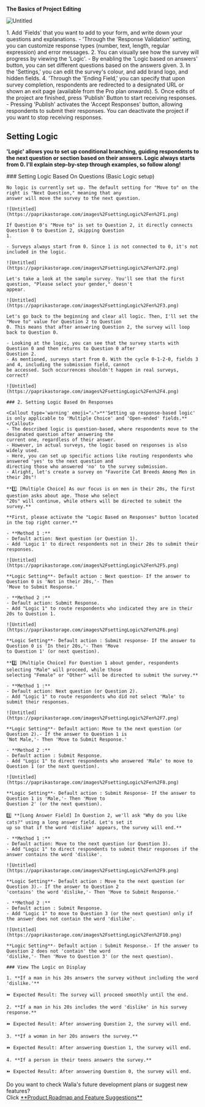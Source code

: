 
<Callout type='info' emoji="🔔">**The Basics of Project Editing**</Callout>

![Untitled](https://paprikastorage.com/images%2FsettingLogic%2Fen%2F0.png)

<Steps>
    1. Add 'Fields' that you want to add to your form, and write down your questions and explanations.
    - 'Through the 'Response Validation' setting, you can customize response types (number, text, length, regular
    expression) and error messages.
    2. You can visually see how the survey will progress by viewing the 'Logic'.
    - By enabling the 'Logic based on answers' button, you can set different questions based on the answers given.
    3. In the 'Settings,' you can edit the survey's colour, and add brand logo, and hidden fields.
    4. 'Through the 'Ending Field,' you can specify that upon survey completion, respondents are redirected to a
    designated URL or shown an exit page (available from the Pro plan onwards).
    5. Once edits of the project are finished, press 'Publish' Button to start receiving responses.
    - Pressing 'Publish' activates the 'Accept Responses' button, allowing respondents to submit their responses. You
    can deactivate the project if you want to stop receiving responses.
</Steps>

## Setting Logic

<Callout type='warning' emoji="⚠️">**'Logic' allows you to set up conditional branching, guiding respondents to the next
    question or section based on their answers. Logic always starts from 0. I'll explain step-by-step through examples,
    so follow along!**</Callout>

<Steps>
    ### Setting Logic Based On Questions (Basic Logic setup)

    No logic is currently set up. The default setting for "Move to" on the right is "Next Question," meaning that any
    answer will move the survey to the next question.

    ![Untitled](https://paprikastorage.com/images%2FsettingLogic%2Fen%2F1.png)

    If Question 0's "Move to" is set to Question 2, it directly connects Question 0 to Question 2, skipping Question
    1.

    - Surveys always start from 0. Since 1 is not connected to 0, it's not included in the logic.

    ![Untitled](https://paprikastorage.com/images%2FsettingLogic%2Fen%2F2.png)

    Let's take a look at the sample survey. You'll see that the first question, "Please select your gender," doesn't
    appear.

    ![Untitled](https://paprikastorage.com/images%2FsettingLogic%2Fen%2F3.png)

    Let's go back to the beginning and clear all logic. Then, I'll set the "Move to" value for Question 2 to Question
    0. This means that after answering Question 2, the survey will loop back to Question 0.

    - Looking at the logic, you can see that the survey starts with Question 0 and then returns to Question 0 after
    Question 2.
    - As mentioned, surveys start from 0. With the cycle 0-1-2-0, fields 3 and 4, including the submission field, cannot
    be accessed. Such occurrences shouldn't happen in real surveys, correct?

    ![Untitled](https://paprikastorage.com/images%2FsettingLogic%2Fen%2F4.png)

    ### 2. Setting Logic Based On Responses

    <Callout type='warning' emoji="⚠️">**'Setting up response-based logic' is only applicable to 'Multiple Choice' and 'Open-ended' fields.**</Callout>
    - The described logic is question-based, where respondents move to the designated question after answering the
    current one, regardless of their answer.
    - However, in actual surveys, the logic based on responses is also widely used.
    - Here, you can set up specific actions like routing respondents who answered 'yes' to the next question and
    directing those who answered 'no' to the survey submission.
    - Alright, let's create a survey on "Favorite Cat Breeds Among Men in their 20s"!

    **1️⃣ [Multiple Choice] As our focus is on men in their 20s, the first question asks about age. Those who select
    "20s" will continue, while others will be directed to submit the survey.**

    **First, please activate the "Logic Based on Responses" button located in the top right corner.**

    - **Method 1 :**
    - Default action: Next question (or Question 1).
    - Add 'Logic 1' to direct respondents not in their 20s to submit their responses.

    ![Untitled](https://paprikastorage.com/images%2FsettingLogic%2Fen%2F5.png)

    **Logic Setting**- Default action : Next question- If the answer to Question 0 is 'Not in their 20s,'- Then
    'Move to Submit Response.'

    - **Method 2 :**
    - Default action: Submit Response.
    - Add "Logic 1" to route respondents who indicated they are in their 20s to Question 1.

    ![Untitled](https://paprikastorage.com/images%2FsettingLogic%2Fen%2F6.png)

    **Logic Setting**- Default action : Submit response- If the answer to Question 0 is 'In their 20s,'- Then 'Move
    to Question 1' (or next question).

    **2️⃣ [Multiple Choice] For Question 1 about gender, respondents selecting "Male" will proceed, while those
    selecting "Female" or "Other" will be directed to submit the survey.**

    - **Method 1 :**
    - Default action: Next question (or Question 2).
    - Add "Logic 1" to route respondents who did not select 'Male' to submit their responses.

    ![Untitled](https://paprikastorage.com/images%2FsettingLogic%2Fen%2F7.png)

    **Logic Setting**- Default action: Move to the next question (or Question 2).- If the answer to Question 1 is
    'Not Male,'- Then 'Move to Submit Response.'

    - **Method 2 :**
    - Default action : Submit Response.
    - Add "Logic 1" to direct respondents who answered 'Male' to move to Question 1 (or the next question).

    ![Untitled](https://paprikastorage.com/images%2FsettingLogic%2Fen%2F8.png)

    **Logic Setting**- Default action : Submit Response- If the answer to Question 1 is 'Male,'- Then 'Move to
    Question 2' (or the next question).

    3️⃣ **[Long Answer Field] In Question 2, we'll ask "Why do you like cats?" using a long answer field. Let's set it
    up so that if the word 'dislike' appears, the survey will end.**

    - **Method 1 :**
    - Default action: Move to the next question (or Question 3).
    - Add "Logic 1" to direct respondents to submit their responses if the answer contains the word 'dislike'.

    ![Untitled](https://paprikastorage.com/images%2FsettingLogic%2Fen%2F9.png)

    **Logic Setting**- Default action : Move to the next question (or Question 3).- If the answer to Question 2
    'contains' the word 'dislike,'- Then 'Move to Submit Response.'

    - **Method 2 :**
    - Default action : Submit Response.
    - Add "Logic 1" to move to Question 3 (or the next question) only if the answer does not contain the word 'dislike'.

    ![Untitled](https://paprikastorage.com/images%2FsettingLogic%2Fen%2F10.png)

    **Logic Setting**- Default action : Submit Response.- If the answer to Question 2 does not 'contain' the word
    'dislike,'- Then 'Move to Question 3' (or the next question).

    ### View The Logic on Display

    1. **If a man in his 20s answers the survey without including the word 'dislike.'**

    ⏩ Expected Result: The survey will proceed smoothly until the end.

    2. **If a man in his 20s includes the word 'dislike' in his survey response.**

    ⏩ Expected Result: After answering Question 2, the survey will end.

    3. **If a woman in her 20s answers the survey.**

    ⏩ Expected Result: After answering Question 1, the survey will end.

    4. **If a person in their teens answers the survey.**

    ⏩ Expected Result: After answering Question 0, the survey will end.

</Steps>

<Callout type='info' emoji="🔔">
    Do you want to check Walla's future development plans or suggest new features? <br/>Click <a
    href='https://app.walla.my/signin?redirectUrl=/support/featureRequest'
    target="_blank"
    rel="noopener noreferrer"
    style={{textDecoration: 'underline'}}>**Product
    Roadmap and Feature Suggestions**</a>
</Callout>
